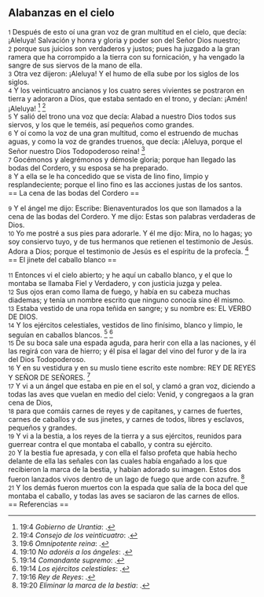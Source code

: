 == Alabanzas en el cielo ==

{{anchor|1}} <small>1</small> Después de esto oí una gran voz de gran multitud en el cielo, que decía: ¡Aleluya! Salvación y honra y gloria y poder son del Señor Dios nuestro;<br>
{{anchor|2}} <small>2</small> porque sus juicios son verdaderos y justos; pues ha juzgado a la gran ramera que ha corrompido a la tierra con su fornicación, y ha vengado la sangre de sus siervos de la mano de ella.<br>
{{anchor|3}} <small>3</small> Otra vez dijeron: ¡Aleluya! Y el humo de ella sube por los siglos de los siglos.<br>
{{anchor|4}} <small>4</small> Y los veinticuatro ancianos y los cuatro seres vivientes se postraron en tierra y adoraron a Dios, que estaba sentado en el trono, y decían: ¡Amén! ¡Aleluya! <ref>19:4 ''Gobierno de Urantia'': {{lib|LU|114|2|1}}.</ref> <ref>19:4 ''Consejo de los veinticuatro'': {{lib|LU|77|9|5}}.</ref><br>
{{anchor|5}} <small>5</small> Y salió del trono una voz que decía: Alabad a nuestro Dios todos sus siervos, y los que le teméis, así pequeños como grandes.<br>
{{anchor|6}} <small>6</small> Y oí como la voz de una gran multitud, como el estruendo de muchas aguas, y como la voz de grandes truenos, que decía: ¡Aleluya, porque el Señor nuestro Dios Todopoderoso reina! <ref>19:6 ''Omnipotente reina'': {{lib|LU|3|2|1}}.</ref><br>
{{anchor|7}} <small>7</small> Gocémonos y alegrémonos y démosle gloria; porque han llegado las bodas del Cordero, y su esposa se ha preparado.<br>
{{anchor|8}} <small>8</small> Y a ella se le ha concedido que se vista de lino fino, limpio y resplandeciente; porque el lino fino es las acciones justas de los santos.<br>
== La cena de las bodas del Cordero ==

{{anchor|9}} <small>9</small> Y el ángel me dijo: Escribe: Bienaventurados los que son llamados a la cena de las bodas del Cordero. Y me dijo: Estas son palabras verdaderas de Dios.<br>
{{anchor|10}} <small>10</small> Yo me postré a sus pies para adorarle. Y él me dijo: Mira, no lo hagas; yo soy consiervo tuyo, y de tus hermanos que retienen el testimonio de Jesús. Adora a Dios; porque el testimonio de Jesús es el espíritu de la profecía. <ref>19:10 ''No adoréis a los ángeles'': {{lib|LU|38|2|5}}.</ref><br>
== El jinete del caballo blanco ==

{{anchor|11}} <small>11</small> Entonces vi el cielo abierto; y he aquí un caballo blanco, y el que lo montaba se llamaba Fiel y Verdadero, y con justicia juzga y pelea.<br>
{{anchor|12}} <small>12</small> Sus ojos eran como llama de fuego, y había en su cabeza muchas diademas; y tenía un nombre escrito que ninguno conocía sino él mismo.<br>
{{anchor|13}} <small>13</small> Estaba vestido de una ropa teñida en sangre; y su nombre es: EL VERBO DE DIOS.<br>
{{anchor|14}} <small>14</small> Y los ejércitos celestiales, vestidos de lino finísimo, blanco y limpio, le seguían en caballos blancos. <ref>19:14 ''Comandante supremo'': {{lib|LU|38|6|2}}.</ref> <ref>19:14 ''Los ejércitos celestiales'': {{lib|LU|33|4|6}}.</ref><br>
{{anchor|15}} <small>15</small> De su boca sale una espada aguda, para herir con ella a las naciones, y él las regirá con vara de hierro; y él pisa el lagar del vino del furor y de la ira del Dios Todopoderoso.<br>
{{anchor|16}} <small>16</small> Y en su vestidura y en su muslo tiene escrito este nombre: REY DE REYES Y SEÑOR DE SEÑORES. <ref>19:16 ''Rey de Reyes'': {{lib|LU|21|4|5}}.</ref><br>
{{anchor|17}} <small>17</small> Y vi a un ángel que estaba en pie en el sol, y clamó a gran voz, diciendo a todas las aves que vuelan en medio del cielo: Venid, y congregaos a la gran cena de Dios,<br>
{{anchor|18}} <small>18</small> para que comáis carnes de reyes y de capitanes, y carnes de fuertes, carnes de caballos y de sus jinetes, y carnes de todos, libres y esclavos, pequeños y grandes.<br>
{{anchor|19}} <small>19</small> Y vi a la bestia, a los reyes de la tierra y a sus ejércitos, reunidos para guerrear contra el que montaba el caballo, y contra su ejército.<br>
{{anchor|20}} <small>20</small> Y la bestia fue apresada, y con ella el falso profeta que había hecho delante de ella las señales con las cuales había engañado a los que recibieron la marca de la bestia, y habían adorado su imagen. Estos dos fueron lanzados vivos dentro de un lago de fuego que arde con azufre. <ref>19:20 ''Eliminar la marca de la bestia'': {{lib|LU|47|9|1}}.</ref><br>
{{anchor|21}} <small>21</small> Y los demás fueron muertos con la espada que salía de la boca del que montaba el caballo, y todas las aves se saciaron de las carnes de ellos.<br>
== Referencias ==

<references />
